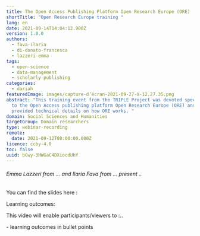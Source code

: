 ```yaml
---
title: The Open Access Publishing Platform Open Research Europe (ORE)
shortTitle: "Open Research Europe training "
lang: en
date: 2021-09-14T14:04:12.900Z
version: 1.0.0
authors:
  - fava-ilaria
  - di-donato-francesca
  - lazzeri-emma
tags:
  - open-science
  - data-management
  - scholarly-publishing
categories:
  - dariah
featuredImage: images/capture-d’écran-2021-09-27-à-12.27.35.png
abstract: "This training event from the TRIPLE Project was devoted specifically
  to the Open Access publishing platform Open Research Europe (ORE) and it
  provided technical details on how ORE works. "
domain: Social Sciences and Humanities
targetGroup: Domain researchers
type: webinar-recording
remote:
  date: 2021-09-12T00:00:00.000Z
licence: ccby-4.0
toc: false
uuid: bCwy-3HWGaC4DXiocdUhY
---
```

###### Emma Lazzeri from ... and Ilaria Fava from ...  present ..



You can find the slides here :  

Learning outcomes:

This video will enable participants/viewers to :..

\- learning outcomes in bullet points

<VideoCard provider="youtube" id="3jpFxtKIME" title="FAIR Data in SSH " subtitle="Click here to view" image="images/capture-d’écran-2021-09-15-à-16.21.07.png" />